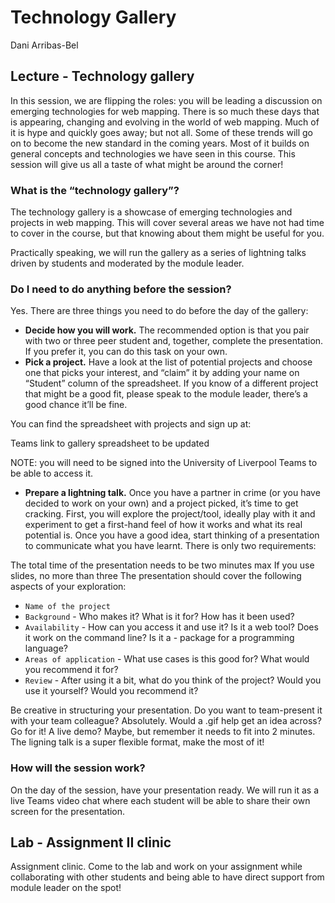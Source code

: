 # Technology Gallery

Dani Arribas-Bel

## Lecture - Technology gallery

In this session, we are flipping the roles: you will be leading a discussion on emerging technologies for web mapping. There is so much these days that is appearing, changing and evolving in the world of web mapping. Much of it is hype and quickly goes away; but not all. Some of these trends will go on to become the new standard in the coming years. Most of it builds on general concepts and technologies we have seen in this course. This session will give us all a taste of what might be around the corner!

### What is the “technology gallery”?
The technology gallery is a showcase of emerging technologies and projects in web mapping. This will cover several areas we have not had time to cover in the course, but that knowing about them might be useful for you.

Practically speaking, we will run the gallery as a series of lightning talks driven by students and moderated by the module leader.

### Do I need to do anything before the session?
Yes. There are three things you need to do before the day of the gallery:

- **Decide how you will work.** The recommended option is that you pair with two or three peer student and, together, complete the presentation. If you prefer it, you can do this task on your own.
- **Pick a project.** Have a look at the list of potential projects and choose one that picks your interest, and “claim” it by adding your name on “Student” column of the spreadsheet. If you know of a different project that might be a good fit, please speak to the module leader, there’s a good chance it’ll be fine.

You can find the spreadsheet with projects and sign up at:

Teams link to gallery spreadsheet to be updated

NOTE: you will need to be signed into the University of Liverpool Teams to be able to access it.

- **Prepare a lightning talk.** Once you have a partner in crime (or you have decided to work on your own) and a project picked, it’s time to get cracking. First, you will explore the project/tool, ideally play with it and experiment to get a first-hand feel of how it works and what its real potential is. Once you have a good idea, start thinking of a presentation to communicate what you have learnt. There is only two requirements:

The total time of the presentation needs to be two minutes max
If you use slides, no more than three
The presentation should cover the following aspects of your exploration:

- `Name of the project`
- `Background` - Who makes it? What is it for? How has it been used?
- `Availability` - How can you access it and use it? Is it a web tool? Does it work on the command line? Is it a - package for a programming language?
- `Areas of application` - What use cases is this good for? What would you recommend it for?
- `Review` - After using it a bit, what do you think of the project? Would you use it yourself? Would you recommend it?

Be creative in structuring your presentation. Do you want to team-present it with your team colleague? Absolutely. Would a .gif help get an idea across? Go for it! A live demo? Maybe, but remember it needs to fit into 2 minutes. The ligning talk is a super flexible format, make the most of it!

### How will the session work?

On the day of the session, have your presentation ready. We will run it as a live Teams video chat where each student will be able to share their own screen for the presentation.

## Lab - Assignment II clinic

Assignment clinic. Come to the lab and work on your assignment while collaborating with other students and being able to have direct support from module leader on the spot!
